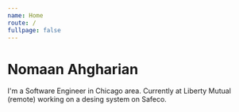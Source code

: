 ```yaml
---
name: Home
route: /
fullpage: false
---
```


# Nomaan Ahgharian

I'm a Software Engineer in Chicago area. Currently at Liberty Mutual (remote) working on a desing system on Safeco.

<Banner />
<Social />


